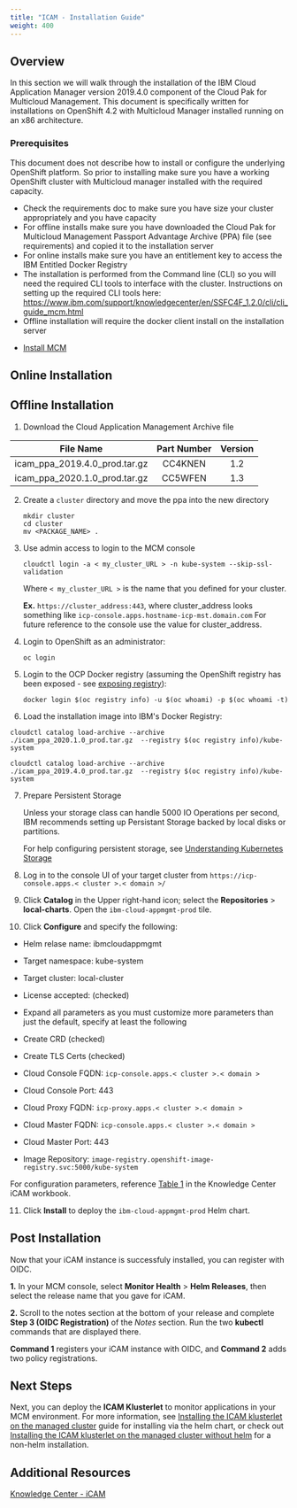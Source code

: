 ```yaml
---
title: "ICAM - Installation Guide"
weight: 400
---
```


## Overview
In this section we will walk through the installation of the IBM Cloud Application Manager version 2019.4.0 component of the Cloud Pak for Multicloud Management. This document is specifically written for installations on OpenShift 4.2 with Multicloud Manager installed running on an x86 architecture.

### Prerequisites

This document does not describe how to install or configure the underlying OpenShift platform. So prior to installing make sure you have a working OpenShift cluster with Multicloud manager installed with the required capacity.

- Check the requirements doc to make sure you have size your cluster appropriately and you have capacity
- For offline installs make sure you have downloaded the Cloud Pak for Multicloud Management Passport Advantage Archive (PPA) file (see requirements) and copied it to the installation server
- For online installs make sure you have an entitlement key to access the IBM Entitled Docker Registry
- The installation is performed from the Command line (CLI) so you will need the required CLI tools to interface with the cluster. Instructions on setting up the required CLI tools here: https://www.ibm.com/support/knowledgecenter/en/SSFC4F_1.2.0/cli/cli_guide_mcm.html
- Offline installation will require the docker client install on the installation server

* [Install MCM](/content/mcm/cp4mcm_mcm_install/)

## Online Installation

<ul>
</ul>

## Offline Installation

1. Download the Cloud Application Management Archive file

  |         File Name         | Part Number | Version |
  | :-----------------------: | :------: | :-----:|
  | icam_ppa_2019.4.0_prod.tar.gz | CC4KNEN | 1.2 |
  | icam_ppa_2020.1.0_prod.tar.gz | CC5WFEN | 1.3 |

2. Create a `cluster` directory and move the ppa into the new directory
   ```
   mkdir cluster
   cd cluster
   mv <PACKAGE_NAME> .
   ```

3. Use admin access to login to the MCM console
   ```
   cloudctl login -a < my_cluster_URL > -n kube-system --skip-ssl-validation
   ```
   Where `< my_cluster_URL >` is the name that you defined for your cluster.

   **Ex.** `https://cluster_address:443`, where cluster_address looks something like `icp-console.apps.hostname-icp-mst.domain.com`
   For future reference to the console use the value for cluster_address.

4. Login to OpenShift as an administrator:
   ```
   oc login
   ```

5. Login to the OCP Docker registry (assuming the OpenShift registry has been exposed - see [exposing registry](https://docs.openshift.com/container-platform/4.2/registry/securing-exposing-registry.html)):

   ```
   docker login $(oc registry info) -u $(oc whoami) -p $(oc whoami -t)
   ```

6. Load the installation image into IBM's Docker Registry:

  <Tabs>

  <Tab label="CloudPak v1.3">
  
  ```
  cloudctl catalog load-archive --archive ./icam_ppa_2020.1.0_prod.tar.gz  --registry $(oc registry info)/kube-system
  ```
  </Tab>
  <Tab label="CloudPak v1.2">
  
  ```
  cloudctl catalog load-archive --archive ./icam_ppa_2019.4.0_prod.tar.gz  --registry $(oc registry info)/kube-system
  ```
  </Tab>

  </Tabs>

7. Prepare Persistent Storage

   Unless your storage class can handle 5000 IO Operations per second, IBM recommends setting up Persistant Storage backed by local disks or partitions.

   For help configuring persistent storage, see [Understanding Kubernetes Storage](https://www.ibm.com/support/knowledgecenter/SSBS6K_3.2.1/manage_cluster/kub_storage.html)

8. Log in to the console UI of your target cluster from `https://icp-console.apps.< cluster >.< domain >/`

9. Click **Catalog** in the Upper right-hand icon; select the **Repositories** > **local-charts**.
  Open the `ibm-cloud-appmgmt-prod` tile.

10. Click **Configure** and specify the following:

  - Helm relase name: ibmcloudappmgmt
  - Target namespace: kube-system
  - Target cluster: local-cluster
  - License accepted: (checked)

  - Expand all parameters as you must customize more parameters than just the default, specify at least the following
  - Create CRD (checked)
  - Create TLS Certs (checked)
  - Cloud Console FQDN: `icp-console.apps.< cluster >.< domain >`
  - Cloud Console Port: 443
  - Cloud Proxy FQDN: `icp-proxy.apps.< cluster >.< domain >`
  - Cloud Master FQDN: `icp-console.apps.< cluster >.< domain >`
  - Cloud Master Port: 443
  - Image Repository: `image-registry.openshift-image-registry.svc:5000/kube-system`

   For configuration parameters, reference [Table 1](https://www.ibm.com/support/knowledgecenter/SS8G7U_19.4.0/com.ibm.app.mgmt.doc/content/install_mcm_server_script_full_monitoring.html?cp=SSFC4F_1.2.0#task_install_mcm_server_script__d441e497) in the Knowledge Center iCAM workbook.

11. Click **Install** to deploy the `ibm-cloud-appmgmt-prod` Helm chart.

## Post Installation

Now that your iCAM instance is successfuly installed, you can register with OIDC.

**1.** In your MCM console, select **Monitor Health** > **Helm Releases**, then select the release name that you gave for iCAM.

**2.** Scroll to the notes section at the bottom of your release and complete **Step 3 (OIDC Registration)** of the *Notes* section. Run the two **kubectl** commands that are displayed there.

**Command 1** registers your iCAM instance with OIDC, and **Command 2** adds two policy registrations.

## Next Steps

Next, you can deploy the **ICAM Klusterlet** to monitor applications in your MCM environment. For more information, see [Installing the ICAM klusterlet on the managed cluster](https://www.ibm.com/support/knowledgecenter/SS8G7U_19.4.0/com.ibm.app.mgmt.doc/content/install_mcm_klusterlet.html?cp=SSFC4F_1.2.0) guide for installing via the helm chart, or check out [Installing the ICAM klusterlet on the managed cluster without helm](https://www.ibm.com/support/knowledgecenter/SS8G7U_19.4.0/com.ibm.app.mgmt.doc/content/install_mcm_klusterlet_no_helm.html?cp=SSFC4F_1.2.0) for a non-helm installation.

## Additional Resources

[Knowledge Center - iCAM](https://www.ibm.com/support/knowledgecenter/SS8G7U_19.4.0/com.ibm.app.mgmt.doc/content/install_mcm_server_script_full_monitoring.html?cp=SSFC4F_1.2.0)
